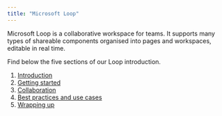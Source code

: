 ```yaml
---
title: "Microsoft Loop"
---
```


Microsoft Loop is a collaborative workspace for teams. It supports many types of shareable components organised into pages and workspaces, editable in real time.

Find below the five sections of our Loop introduction.

1. [Introduction](https://github.com/uqlibrary/technology-training-assets/raw/master/Loop/1_Introduction_to_Loop.pdf)
1. [Getting started](https://github.com/uqlibrary/technology-training-assets/raw/master/Loop/2_Getting_Started_with_Loop.pdf)
1. [Collaboration](https://github.com/uqlibrary/technology-training-assets/raw/master/Loop/3_Collaboration_in_Loop.pdf)
1. [Best practices and use cases](https://github.com/uqlibrary/technology-training-assets/raw/master/Loop/4_Best_Practices_and_Use_Cases.pdf)
1. [Wrapping up](https://github.com/uqlibrary/technology-training-assets/raw/master/Loop/5_Wrapping_up.pdf)
